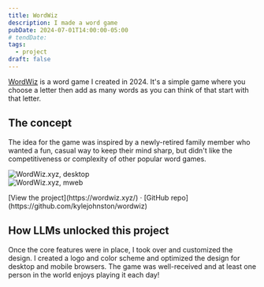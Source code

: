 ```yaml
---
title: WordWiz
description: I made a word game
pubDate: 2024-07-01T14:00:00-05:00
# tendDate: 
tags:
  - project
draft: false 
---
```


[WordWiz](https://wordwiz.xyz/) is a word game I created in 2024. It's a simple game where you choose a letter then add as many words as you can think of that start with that letter.

## The concept
The idea for the game was inspired by a newly-retired family member who wanted a fun, casual way to keep their mind sharp, but didn't like the competitiveness or complexity of other popular word games.

<div class="flex flex-row gap-2 wide">
	<div>
		<Image src={desktop} alt="WordWiz.xyz, desktop" class="border border-neutral-200 shadow-xl rounded-sm" />
	</div>
	<div>
		<Image src={mweb} alt="WordWiz.xyz, mweb" class="border border-neutral-200 shadow-xl rounded-sm" />
	</div>
</div>

<p class="caption">[View the project](https://wordwiz.xyz/) · [GitHub repo](https://github.com/kylejohnston/wordwiz)</p>

## How LLMs unlocked this project

Once the core features were in place, I took over and customized the design. I created a logo and color scheme and optimized the design for desktop and mobile browsers. The game was well-received and at least one person in the world enjoys playing it each day!
